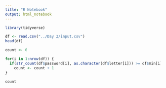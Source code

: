 ```yaml
---
title: "R Notebook"
output: html_notebook
---
```


```r
library(tidyverse)

df <- read.csv("../Day 2/input.csv")
head(df)
```

```r
count <- 0

for(i in 1:nrow(df)) {
  if(str_count(df$password[i], as.character(df$letter[i])) >= df$min[i] & str_count(df$password[i], as.character(df$letter[i])) <= df$max[i])
    count <- count + 1
}

count
```

